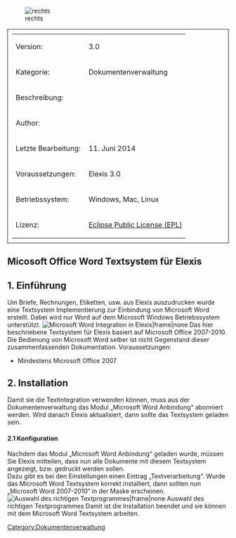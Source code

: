 [[Datei:medelexis_logo_klein.jpg|rechts]]
[[Category:Dokumentenverwaltung]]
<table style="width:100%; border: 1px solid; padding: 10px">
	
	<tr>
		<td>Version:</td>
		<td>3.0</td>
	</tr>
	<tr>
		<td style="width:150px;">Kategorie:</td>
		<td>Dokumentenverwaltung</td>
	</tr>
	<tr>
		<td>Beschreibung:</td>
		<td></td>
	</tr>
	<tr>
		<td>Author:</td>
		<td></td>
	</tr>
	<tr>
		<td>Letzte Bearbeitung:</td>
		<td>11. Juni 2014</td>
	</tr>
	<tr>
		<td>Voraussetzungen:</td>
		<td>Elexis 3.0</td>
	</tr>
	<tr>
		<td>Betriebssystem:</td>
		<td>Windows, Mac, Linux</td>
	</tr>
	<tr>
		<td>Lizenz:</td>
		<td>[http://www.eclipse.org/legal/epl-v10.html Eclipse Public License (EPL)]</td>
	</tr>
</table>
== Micosoft Office Word Textsystem für Elexis ==
== 1. Einführung ==
Um Briefe, Rechnungen, Etiketten, usw. aus Elexis auszudrucken wurde eine Textsystem Implementierung zur Einbindung von Microsoft Word erstellt. Dabei wird nur Word auf dem Microsoft Windows Betriebssystem unterstützt.
[[Image:at.medevit.medelexis.text.msword:WordBriefe.png|Microsoft Word Integration in Elexis|frame|none]] 
Das hier beschriebene Textsystem für Elexis basiert auf Microsoft Office 2007-2010. Die Bedienung von Microsoft Word selber ist nicht Gegenstand dieser zusammenfassenden Dokumentation.
Voraussetzungen:
* Mindestens Microsoft Office 2007
== 2. Installation ==
Damit sie die Textintegration verwenden können, muss aus der Dokumentenverwaltung das Modul „Microsoft Word Anbindung“ abonniert werden. Wird danach Elexis aktualisiert, dann sollte das Textsystem geladen sein.
==== 2.1 Konfiguration ====
Nachdem das Modul „Microsoft Word Anbindung“ geladen wurde, müssen Sie Elexis mitteilen, dass nun alle Dokumente mit diesem Textsystem angezeigt, bzw. gedruckt werden sollen.<br />
Dazu gibt es bei den Einstellungen einen Eintrag „Textverarbeitung“. Wurde das Microsoft Word Textsystem korrekt installiert, dann sollten nun „Microsoft Word 2007-2010“ in der Maske erscheinen.
[[Image:wordpreferences.png|Auswahl des richtigen Textprogrammes|frame|none]]
Auswahl des richtigen Textprogrammes
Damit ist die Installation beendet und sie können mit dem Microsoft Word Textsystem arbeiten.